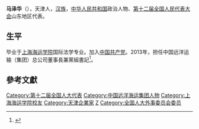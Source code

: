 '''马泽华'''（{{bd|1953年|1月|}}），天津人，[[汉族|汉族]]，[[中华人民共和国|中华人民共和国]]政治人物、[[第十二届全国人民代表大会|第十二届全国人民代表大会]]山东地区代表。

==生平==
毕业于[[上海海运学院|上海海运学院]]国际法学专业。加入[[中国共产党|中国共产党]]。2013年，担任中国远洋运输（集团）总公司董事長兼黨組書記<ref>{{cite news|title=全国人大代表信息-马泽华|url= http://210.82.31.1:8084/delegate/viewDelegate.action?dbid=121187|accessdate=2013-04-05|newspaper=全国人大网|archive-url=https://web.archive.org/web/20130713111545/http://www.npc.gov.cn/delegate/viewDelegate.action?dbid=121187|archive-date=2013-07-13|dead-url=yes}}</ref>。

==參考文獻==
{{reflist}}
{{中国政治人物小作品}}

{{DEFAULTSORT:M}}
[[Category:第十二届全国人大代表|Category:第十二届全国人大代表]]
[[Category:中国远洋海运集团人物|Category:中国远洋海运集团人物]]
[[Category:上海海运学院校友|Category:上海海运学院校友]]
[[Category:天津企業家|Category:天津企業家]]
[[Category:马姓|Z]]
[[Category:全国人大外事委员会委员|Category:全国人大外事委员会委员]]